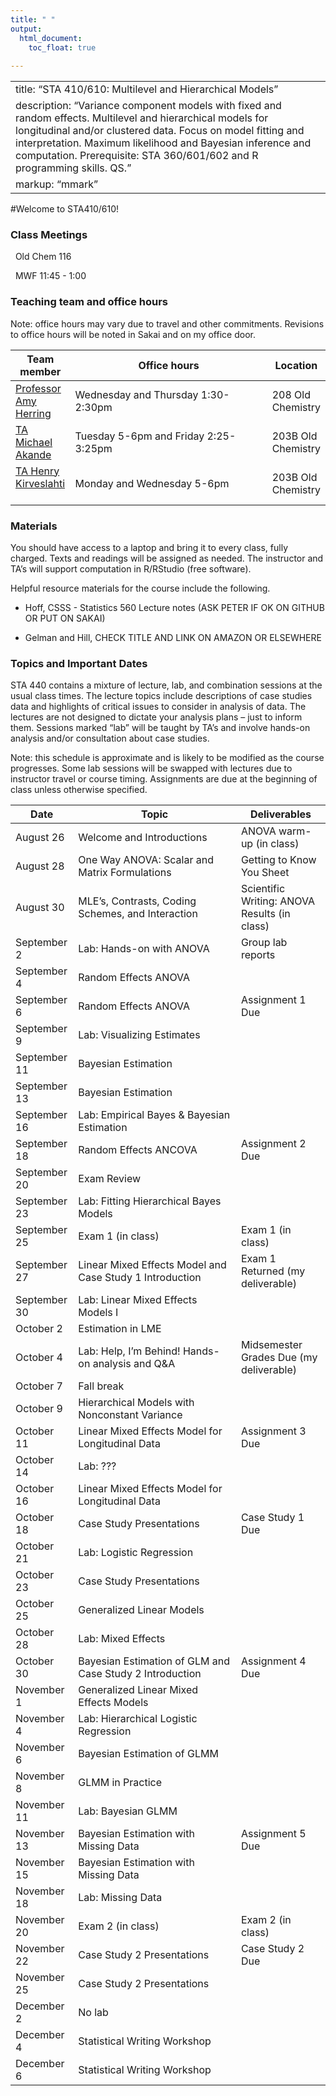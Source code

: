 ```yaml
---
title: " "
output: 
  html_document:
    toc_float: true
  
---
```


---
title: "STA 410/610: Multilevel and Hierarchical Models"
description: "Variance component models with fixed and random effects. Multilevel and hierarchical models for longitudinal and/or clustered data. Focus on model fitting and interpretation. Maximum likelihood and Bayesian inference and computation. Prerequisite: STA 360/601/602 and R programming skills. QS."
markup: "mmark"
---



#Welcome to STA410/610!

### Class Meetings

<font color="#6CA0DC"><i class="fas fa-university fa-lg"></i></font> &nbsp; Old Chem 116

<font color="#6CA0DC"><i class="fas fa-calendar-alt fa-lg"></i></font> &nbsp; MWF 11:45 - 1:00


### Teaching team and office hours 


Note: office hours may vary due to travel and other commitments. Revisions to office hours will be noted in Sakai and on my office door. 

| Team member | Office hours | Location |
| ----------  | -------------------------------------         | ---- |
| [Professor Amy Herring](https://stat.duke.edu/people/amy-h-herring)  <a href="mailto:amy.herring@duke.edu" title="email"><i class="fa fa-envelope"></i></a> &nbsp;  | Wednesday and Thursday 1:30-2:30pm | 208 Old Chemistry |
 [TA Michael Akande](https://www2.stat.duke.edu/~oma9/)  <a href="mailto:olanrewaju.akande@duke.edu" title="email"><i class="fa fa-envelope"></i></a> &nbsp;  | Tuesday 5-6pm and Friday 2:25-3:25pm | 203B Old Chemistry
 [TA Henry Kirveslahti](https://stat.duke.edu/people/henry-kirveslahti-1)  <a href="mailto:henry.kirveslahti@duke.edu" title="email"><i class="fa fa-envelope"></i></a> &nbsp; | Monday and Wednesday 5-6pm | 203B Old Chemistry
 
                  


### Materials

You should have access to a laptop and bring it to every class, fully charged. Texts and readings will be assigned as needed. The instructor and TA's will support computation in R/RStudio (free software). 

Helpful resource materials for the course include the following.

- Hoff, CSSS - Statistics 560 Lecture notes (ASK PETER IF OK ON GITHUB OR PUT ON SAKAI)

- Gelman and Hill, CHECK TITLE AND LINK ON AMAZON OR ELSEWHERE


### Topics and Important Dates

STA 440 contains a mixture of lecture, lab, and combination sessions at the usual class times. The lecture topics include descriptions of case studies data and highlights of critical issues to consider in analysis of data. The lectures are not designed to dictate your analysis plans -- just to inform them. Sessions marked "lab" will be taught by TA's and involve hands-on analysis and/or consultation about case studies.

Note: this schedule is approximate and is likely to be modified as the course progresses. Some lab sessions will be swapped with lectures due to instructor travel or course timing. Assignments are due at the beginning of class unless otherwise specified. 



|Date           |Topic                      |Deliverables     |
| ----------    | ---------------------------         | --------------- |
| August 26     | Welcome and Introductions        | ANOVA warm-up (in class)        |
| August 28     | One Way ANOVA: Scalar and Matrix Formulations    |   Getting to Know You Sheet              |
| August 30     |  MLE's, Contrasts, Coding Schemes, and Interaction      |    Scientific Writing: ANOVA Results (in class)     |
| September 2    |  Lab: Hands-on with ANOVA     |  Group lab reports      |
| September 4   | Random Effects ANOVA |  |
| September 6   | Random Effects ANOVA| Assignment 1 Due |
| September 9  | Lab: Visualizing Estimates |  |
| September 11  | Bayesian Estimation  |  |
| September 13  |Bayesian Estimation |  |
| September 16  | Lab: Empirical Bayes \& Bayesian Estimation |   |
| September 18  | Random Effects ANCOVA | Assignment 2 Due  |
| September 20  | Exam Review |  |
| September 23  | Lab: Fitting Hierarchical Bayes Models |  |
| September 25  | Exam 1 (in class)  | Exam 1 (in class) |
| September 27  | Linear Mixed Effects Model and Case Study 1 Introduction |  Exam 1 Returned (my deliverable) |
| September 30  |  Lab: Linear Mixed Effects Models I         |  |
| October 2     | Estimation in LME |   | 
| October 4     | Lab: Help, I'm Behind! Hands-on analysis and Q&A | Midsemester Grades Due (my deliverable)  |
| October 7    | Fall break  |  |
| October 9    |  Hierarchical Models with Nonconstant Variance |  |
| October 11    | Linear Mixed Effects Model for Longitudinal Data | Assignment 3 Due  |
| October 14    | Lab: ??? |  |
| October 16    | Linear Mixed Effects Model for Longitudinal Data |  |
| October 18    | Case Study Presentations |  Case Study 1 Due |
| October 21    | Lab: Logistic Regression | | 
| October 23    | Case Study Presentations | |
| October 25    | Generalized Linear Models  | | 
| October 28    | Lab: Mixed Effects  | | 
| October 30    | Bayesian Estimation of GLM and Case Study 2 Introduction  | Assignment 4 Due   |
| November 1    | Generalized Linear Mixed Effects Models |  |
| November 4    | Lab: Hierarchical Logistic Regression | | 
| November 6    | Bayesian Estimation of GLMM |  |
| November 8    | GLMM in Practice  |  |
| November 11   | Lab: Bayesian GLMM | |
| November 13   | Bayesian Estimation with Missing Data | Assignment 5 Due |
| November 15   | Bayesian Estimation with Missing Data |  |
| November 18   | Lab: Missing Data |  |
| November 20   | Exam 2 (in class) | Exam 2 (in class) | 
| November 22   | Case Study 2 Presentations | Case Study 2 Due |
| November 25   | Case Study 2 Presentations |  |
| December 2    | No lab |  |
| December 4    | Statistical Writing Workshop |  |
| December 6    | Statistical Writing Workshop |  |


